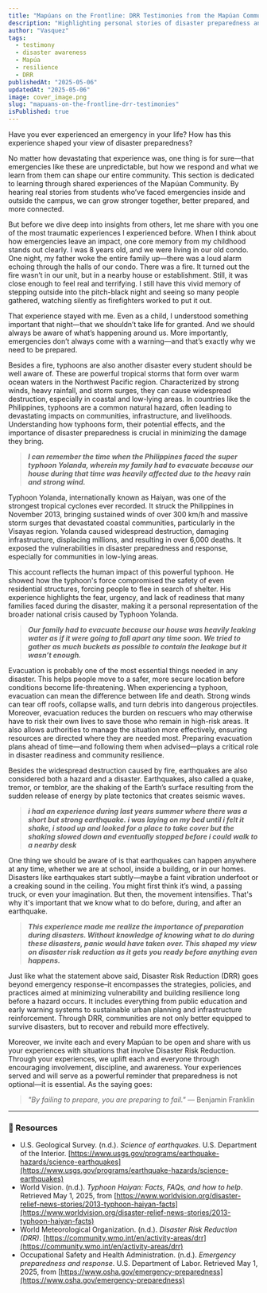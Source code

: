 ```yaml
---
title: "Mapúans on the Frontline: DRR Testimonies from the Mapúan Community"
description: "Highlighting personal stories of disaster preparedness and emergency experiences from the Mapúan community."
author: "Vasquez"
tags: 
  - testimony
  - disaster awareness
  - Mapúa
  - resilience
  - DRR
publishedAt: "2025-05-06"
updatedAt: "2025-05-06"
image: cover_image.png
slug: "mapuans-on-the-frontline-drr-testimonies"
isPublished: true
---
```


Have you ever experienced an emergency in your life? How has this experience shaped your view of disaster preparedness?

No matter how devastating that experience was, one thing is for sure—that emergencies like these are unpredictable, but how we respond and what we learn from them can shape our entire community. This section is dedicated to learning through shared experiences of the Mapúan Community. By hearing real stories from students who’ve faced emergencies inside and outside the campus, we can grow stronger together, better prepared, and more connected.

But before we dive deep into insights from others, let me share with you one of the most traumatic experiences I experienced before. When I think about how emergencies leave an impact, one core memory from my childhood stands out clearly. I was 8 years old, and we were living in our old condo. One night, my father woke the entire family up—there was a loud alarm echoing through the halls of our condo. There was a fire. It turned out the fire wasn’t in our unit, but in a nearby house or establishment. Still, it was close enough to feel real and terrifying. I still have this vivid memory of stepping outside into the pitch-black night and seeing so many people gathered, watching silently as firefighters worked to put it out.

That experience stayed with me. Even as a child, I understood something important that night—that we shouldn’t take life for granted. And we should always be aware of what’s happening around us. More importantly, emergencies don’t always come with a warning—and that’s exactly why we need to be prepared.

Besides a fire, typhoons are also another disaster every student should be well aware of. These are powerful tropical storms that form over warm ocean waters in the Northwest Pacific region. Characterized by strong winds, heavy rainfall, and storm surges, they can cause widespread destruction, especially in coastal and low-lying areas. In countries like the Philippines, typhoons are a common natural hazard, often leading to devastating impacts on communities, infrastructure, and livelihoods. Understanding how typhoons form, their potential effects, and the importance of disaster preparedness is crucial in minimizing the damage they bring.

> ***I can remember the time when the Philippines faced the super typhoon Yolanda, wherein my family had to evacuate because our house during that time was heavily affected due to the heavy rain and strong wind.***

Typhoon Yolanda, internationally known as Haiyan, was one of the strongest tropical cyclones ever recorded. It struck the Philippines in November 2013, bringing sustained winds of over 300 km/h and massive storm surges that devastated coastal communities, particularly in the Visayas region. Yolanda caused widespread destruction, damaging infrastructure, displacing millions, and resulting in over 6,000 deaths. It exposed the vulnerabilities in disaster preparedness and response, especially for communities in low-lying areas.

This account reflects the human impact of this powerful typhoon. He showed how the typhoon's force compromised the safety of even residential structures, forcing people to flee in search of shelter. His experience highlights the fear, urgency, and lack of readiness that many families faced during the disaster, making it a personal representation of the broader national crisis caused by Typhoon Yolanda.

> ***Our family had to evacuate because our house was heavily leaking water as if it were going to fall apart any time soon. We tried to gather as much buckets as possible to contain the leakage but it wasn’t enough.***

Evacuation is probably one of the most essential things needed in any disaster. This helps people move to a safer, more secure location before conditions become life-threatening. When experiencing a typhoon, evacuation can mean the difference between life and death. Strong winds can tear off roofs, collapse walls, and turn debris into dangerous projectiles. Moreover, evacuation reduces the burden on rescuers who may otherwise have to risk their own lives to save those who remain in high-risk areas. It also allows authorities to manage the situation more effectively, ensuring resources are directed where they are needed most. Preparing evacuation plans ahead of time—and following them when advised—plays a critical role in disaster readiness and community resilience.

Besides the widespread destruction caused by fire, earthquakes are also considered both a hazard and a disaster. Earthquakes, also called a quake, tremor, or temblor, are the shaking of the Earth’s surface resulting from the sudden release of energy by plate tectonics that creates seismic waves.

> ***i had an experience during last years summer where there was a short but strong earthquake. i was laying on my bed until i felt it shake, i stood up and looked for a place to take cover but the shaking slowed down and eventually stopped before i could walk to a nearby desk***

One thing we should be aware of is that earthquakes can happen anywhere at any time, whether we are at school, inside a building, or in our homes. Disasters like earthquakes start subtly—maybe a faint vibration underfoot or a creaking sound in the ceiling. You might first think it’s wind, a passing truck, or even your imagination. But then, the movement intensifies. That's why it's important that we know what to do before, during, and after an earthquake.

> ***This experience made me realize the importance of preparation during disasters. Without knowledge of knowing what to do during these disasters, panic would have taken over. This shaped my view on disaster risk reduction as it gets you ready before anything even happens.***

Just like what the statement above said, Disaster Risk Reduction (DRR) goes beyond emergency response–it encompasses the strategies, policies, and practices aimed at minimizing vulnerability and building resilience long before a hazard occurs. It includes everything from public education and early warning systems to sustainable urban planning and infrastructure reinforcement. Through DRR, communities are not only better equipped to survive disasters, but to recover and rebuild more effectively.

Moreover, we invite each and every Mapúan to be open and share with us your experiences with situations that involve Disaster Risk Reduction. Through your experiences, we uplift each and everyone through encouraging involvement, discipline, and awareness. Your experiences served and will serve as a powerful reminder that preparedness is not optional—it is essential. As the saying goes:

> *"By failing to prepare, you are preparing to fail."* — Benjamin Franklin

---

### 🔗 Resources

- U.S. Geological Survey. (n.d.). *Science of earthquakes*. U.S. Department of the Interior. [https://www.usgs.gov/programs/earthquake-hazards/science-earthquakes](https://www.usgs.gov/programs/earthquake-hazards/science-earthquakes)
- World Vision. (n.d.). *Typhoon Haiyan: Facts, FAQs, and how to help*. Retrieved May 1, 2025, from [https://www.worldvision.org/disaster-relief-news-stories/2013-typhoon-haiyan-facts](https://www.worldvision.org/disaster-relief-news-stories/2013-typhoon-haiyan-facts)
- World Meteorological Organization. (n.d.). *Disaster Risk Reduction (DRR)*. [https://community.wmo.int/en/activity-areas/drr](https://community.wmo.int/en/activity-areas/drr)
- Occupational Safety and Health Administration. (n.d.). *Emergency preparedness and response*. U.S. Department of Labor. Retrieved May 1, 2025, from [https://www.osha.gov/emergency-preparedness](https://www.osha.gov/emergency-preparedness)